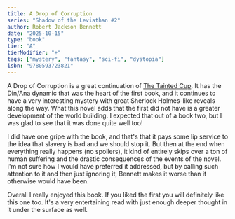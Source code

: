 ```yaml
---
title: A Drop of Corruption
series: "Shadow of the Leviathan #2"
author: Robert Jackson Bennett
date: "2025-10-15"
type: "book"
tier: "A"
tierModifier: "+"
tags: ["mystery", "fantasy", "sci-fi", "dystopia"]
isbn: "9780593723821"
---
```


A Drop of Corruption is a great continuation of [The Tainted Cup](the-tainted-cup). It has the Din/Ana dynamic that was the heart of the first book, and it continues to have a very interesting mystery with great Sherlock Holmes-like reveals along the way. What this novel adds that the first did not have is a greater development of the world building. I expected that out of a book two, but I was glad to see that it was done quite well too!

I did have one gripe with the book, and that's that it pays some lip service to the idea that slavery is bad and we should stop it. But then at the end when everything really happens (no spoilers), it kind of entirely skips over a ton of human suffering and the drastic consequences of the events of the novel. I'm not sure how I would have preferred it addressed, but by calling such attention to it and then just ignoring it, Bennett makes it worse than it otherwise would have been.

Overall I really enjoyed this book. If you liked the first you will definitely like this one too. It's a very entertaining read with just enough deeper thought in it under the surface as well.
